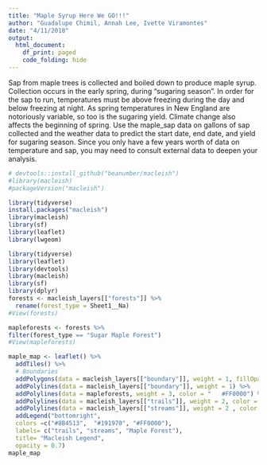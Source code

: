```yaml
---
title: "Maple Syrup Here We GO!!!"
author: "Guadalupe Chimil, Annah Lee, Ivette Viramontes"
date: "4/11/2018"
output:
  html_document:
    df_print: paged   
    code_folding: hide 
---  
```

      
Sap from maple trees is collected and boiled down to produce maple syrup. Collection occurs in the early spring, during “sugaring season”. In order for the sap to run, temperatures must be above freezing during the day and below freezing at night. As spring temperatures in New England are notoriously variable, so too is the sugaring yield. Climate change also affects the beginning of spring. Use the maple_sap data on gallons of sap collected and the weather data to predict the start date, end date, and yield for sugaring season. Since you only have a few years worth of data on temperature and sap, you may need to consult external data to deepen your analysis.

```r
# devtools::install_github("beanumber/macleish")
#library(macleish)
#packageVersion("macleish") 

library(tidyverse)
install.packages("macleish") 
library(macleish)
library(sf) 
library(leaflet)
library(lwgeom)  
```


```r
library(tidyverse)
library(leaflet)
library(devtools)
library(macleish)
library(sf)
library(dplyr)
forests <- macleish_layers[["forests"]] %>%
  rename(forest_type = Sheet1__Na)
#View(forests)

mapleforests <- forests %>%
filter(forest_type == "Sugar Maple Forest")
#View(mapleforests)

maple_map <- leaflet() %>%
  addTiles() %>%
  # Boundaries
  addPolygons(data = macleish_layers[["boundary"]], weight = 1, fillOpacity = 0.01, group = "Boundaries") %>%
  addPolylines(data = macleish_layers[["boundary"]], weight = 1) %>%
  addPolylines(data = mapleforests, weight = 3, color = "	#FF0000") %>%
  addPolylines(data = macleish_layers[["trails"]], weight = 2, color = "#8B4513") %>%
  addPolylines(data = macleish_layers[["streams"]], weight = 2 , color = "#191970") %>%
  addLegend("bottomright", 
  colors =c("#8B4513",  "#191970", "#FF0000"),
  labels= c("trails", "streams", "Maple Forest"),
  title= "Macleish Legend",
  opacity = 0.7)
maple_map 

 
```
